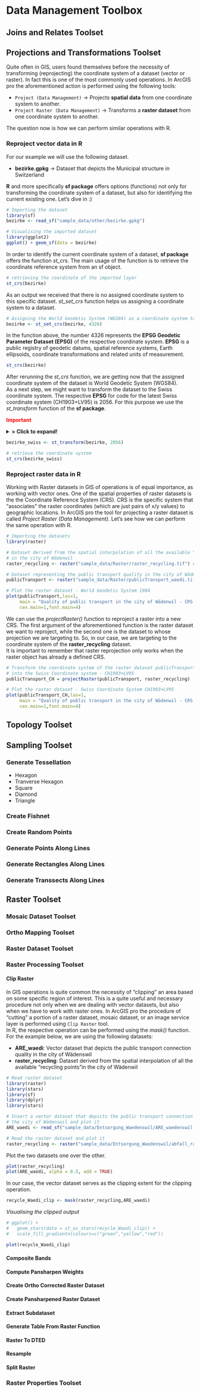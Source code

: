 
# Data Management Toolbox


## Joins and Relates Toolset

## Projections and Transformations Toolset

Quite often in GIS, users found themselves before the necessity of transforming
(reprojecting) the coordinate system of a dataset (vector or raster). In fact this
is one of the most commonly used operations. In ArcGIS pro the aforementioned
action is performed using the following tools:

- `Project (Data Management)` -> Projects __spatial data__ from one coordinate system to another.
- `Project Raster (Data Management)` -> Transforms a __raster dataset__ from one coordinate system to another.

The question now is how we can perform similar operations with R. 

### Reproject vector data in R

For our example we will use the following dataset.

- **bezirke.gpkg** -> Dataset that depicts the Municipal structure in Switzerland

**R** and more specifically **sf package** offers options (functions) not only for 
transforming the coordinate system of a dataset, but also for identifying the
current existing one. Let's dive in :)

```r
# Importing the dataset
library(sf)
bezirke <- read_sf("sample_data/other/bezirke.gpkg") 
```

```r
# Visualising the imported dataset
library(ggplot2)
ggplot() + geom_sf(data = bezirke)
```

In order to identify the current coordinate system of a dataset, **sf package**
offers the function _st_crs_. The main usage of the function is to retrieve the
coordinate reference system from an sf object.

```r
# retrieving the coordinate of the imported layer
st_crs(bezirke)
```
As an output we received that there is no assigned coordinate system to this
specific dataset. _st_set_crs_ function helps us assigning a coordinate system
to a dataset.

```r
# Assigning the World Geodetic System (WGS84) as a coordinate system to our dataset
bezirke <- st_set_crs(bezirke, 4326)
```
In the function above, the number 4326 represents the __EPSG Geodetic Parameter Dataset (EPSG)__
of the respective coordinate system. **EPSG** is a public registry of geodetic
datums, spatial reference systems, Earth ellipsoids, coordinate transformations
and related units of measurement.  

```r
st_crs(bezirke)
```
After rerunning the _st_crs_ function, we are getting now that the assigned
coordinate system of the dataset is World Geodetic System (WGS84).  
As a next step, we might want to transform the dataset to the Swiss coordinate system.
The respective **EPSG** for code for the latest Swiss coordinate system
(CH1903+LV95) is 2056. For this purpose we use the _st_transform_ function of the **sf package**.

<span style="color:red">**Important**</span>

<details>
  <summary>**> Click to expand!**</summary>
  _st_set_crs_ function **does not** reproject the coordinates of the given dataset. In
  other words, it does not affect the actual _geometry_ column of the sf object.
  _st_tranform_ on the other hand indeed **does indeed reproject** the dataset to another coordinate
  system.
  </details>  
  

```r
bezirke_swiss <- st_transform(bezirke, 2056)

# retrieve the coordinate system
st_crs(bezirke_swiss)
```


### Reproject raster data in R

Working with Raster datasets in GIS of operations is of equal importance, as
working with vector ones. One of the spatial properties of raster datasets is the 
the Coordinate Reference System (CRS). CRS is the specific system that “associates”
the raster coordinates (which are just pairs of x/y values) to geographic locations.
In ArcGIS pro the tool for projecting a raster dataset is called
_Project Raster (Data Management)_. Let's see how we can perform the same operation
with R. 

```r
# Importing the datasets
library(raster)

# Dataset derived from the spatial interpolation of all the available "recycling points"
# in the city of Wädenwil
raster_recycling <- raster("sample_data/Raster/raster_recycling.tif") # CRS -> CH1903+LV95

# Dataset representing the public transport quality in the city of Wädenswil
publicTransport <- raster("sample_data/Raster/publicTransport_waedi.tif") # CRS -> WGS84 
```


```r
# Plot the raster dataset - World Geodetic System 1984 
plot(publicTransport,las=1,
     main = "Quality of public transport in the city of Wädenwil - CRS: WGS84",
     cex.main=1,font.main=4)
```

We can use the _projectRaster()_ function to reproject a raster into a new CRS.
The first argument of the aforementioned function is the raster dataset we want to reproject,
while the second one is the dataset to whose projection we are targeting to. So, in
our case, we are targeting to the coordinate system of the __raster_recycling__
dataset.  
It is important to remember that raster reprojection only works when the raster
object has already a defined CRS.

```r
# Transform the coordinate system of the raster dataset publicTransport_CH
# into the Swiss Coordinate system - CH1903+LV95
publicTransport_CH = projectRaster(publicTransport, raster_recycling)
```

```r
# Plot the raster dataset - Swiss Coordinate System CH1903+LV95 
plot(publicTransport_CH,las=1,
     main = "Quality of public transport in the city of Wädenwil - CRS: CH1903+LV95",
     cex.main=1,font.main=4)
```










## Topology Toolset

## Sampling Toolset

### Generate Tessellation

- Hexagon
- Tranverse Hexagon
- Square
- Diamond
- Triangle


### Create Fishnet

### Create Random Points

### Generate Points Along Lines

### Generate Rectangles Along Lines

### Generate Transsects Along Lines

## Raster Toolset

<!-- Yes, these are toolsets within toolsets -->
### Mosaic Dataset Toolset

### Ortho Mapping Toolset

### Raster Dataset Toolset

### Raster Processing Toolset

#### Clip Raster

In GIS operations is quite common the necessity of "clipping" an area based on
some specific region of interest. This is a quite useful and necessary procedure
not only when we are dealing with vector datasets, but also when we have to work
with raster ones. In ArcGIS pro the procedure of "cutting" a portion of a raster
dataset, mosaic dataset, or an image service layer is performed using 
`Clip Raster` tool.  
In R, the respective operation can be performed using the _mask()_ function. For
the example below, we are using the following datasets:

- __ARE_waedi__: Vector dataset that depicts the public transport connection quality in the city of Wädenswil
- __raster_recycling__: Dataset derived from the spatial interpolation of all the available "recycling points"in the city of Wädenwil  


```r
# Read raster dataset
library(raster)
library(stars)
library(sf)
library(dplyr)
library(stars)

# Insert a vector dataset that depicts the public transport connection quality in
# the city of Wädenswil and plot it
ARE_waedi <- read_sf("sample_data/Entsorgung_Waedenswil/ARE_waedenswil.shp")

# Read the raster dataset and plot it
raster_recycling <- raster("sample_data/Entsorgung_Waedenswil/abfall_raster.tif")
```

Plot the two datasets one over the other.
```r
plot(raster_recycling)
plot(ARE_waedi, alpha = 0.5, add = TRUE)
```

In our case, the vector dataset serves as the clipping extent for the clipping operation.
```r
recycle_Waedi_clip <- mask(raster_recycling,ARE_waedi)
```


_Visualising the clipped output_
```r
# ggplot() +
#   geom_stars(data = st_as_stars(recycle_Waedi_clip)) + 
#   scale_fill_gradientn(colours=c("green","yellow","red"))

plot(recycle_Waedi_clip)
```


#### Composite Bands

#### Compute Pansharpen Weights

#### Create Ortho Corrected Raster Dataset

#### Create Pansharpened Raster Dataset

#### Extract Subdataset

#### Generate Table From Raster Function

#### Raster To DTED

#### Resample

#### Split Raster


### Raster Properties Toolset


